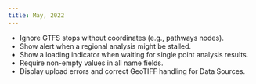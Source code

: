 ```yaml
---
title: May, 2022
---
```


- Ignore GTFS stops without coordinates (e.g., pathways nodes).
- Show alert when a regional analysis might be stalled.
- Show a loading indicator when waiting for single point analysis results.
- Require non-empty values in all name fields.
- Display upload errors and correct GeoTIFF handling for Data Sources.

